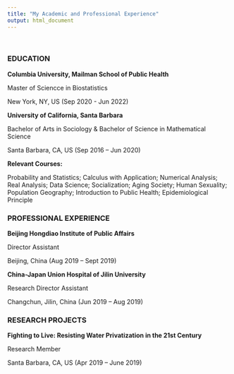 ```yaml
---
title: "My Academic and Professional Experience"
output: html_document
---
```

\

### EDUCATION

**Columbia University, Mailman School of Public Health**

Master of Sciencce in Biostatistics

New York, NY, US (Sep 2020 - Jun 2022)

**University of California, Santa Barbara**

Bachelor of Arts in Sociology & Bachelor of Science in Mathematical Science

Santa Barbara, CA, US (Sep 2016 – Jun 2020)
 
**Relevant Courses: **

Probability and Statistics; Calculus with Application; Numerical Analysis; Real Analysis; Data Science; Socialization; Aging Society; Human Sexuality; Population Geography; Introduction to Public Health; Epidemiological Principle

### PROFESSIONAL EXPERIENCE

**Beijing Hongdiao Institute of Public Affairs**

Director Assistant 

Beijing, China (Aug 2019 – Sept 2019)

**China-Japan Union Hospital of Jilin University**

Research Director Assistant

Changchun, Jilin, China (Jun 2019 – Aug 2019)

### RESEARCH PROJECTS

**Fighting to Live: Resisting Water Privatization in the 21st Century**

Research Member

Santa Barbara, CA, US (Apr 2019 – June 2019)

